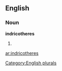 ==English==

===Noun===
'''indricotheres'''

# {{plural of|[[indricothere]]}}

[[Category:English plurals]]

[[ar:indricotheres]]
